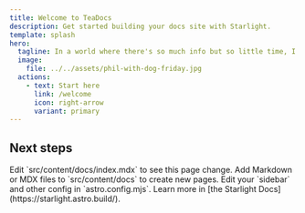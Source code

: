 ```yaml
---
title: Welcome to TeaDocs
description: Get started building your docs site with Starlight.
template: splash
hero:
  tagline: In a world where there's so much info but so little time, I wanted to create a space that filters the noise and shows you what I have been up to.
  image:
    file: ../../assets/phil-with-dog-friday.jpg
  actions:
    - text: Start here
      link: /welcome
      icon: right-arrow
      variant: primary
---
```



## Next steps

<CardGrid stagger>
	<Card title="Update content" icon="pencil">
		Edit `src/content/docs/index.mdx` to see this page change.
	</Card>
	<Card title="Add new content" icon="add-document">
		Add Markdown or MDX files to `src/content/docs` to create new pages.
	</Card>
	<Card title="Configure your site" icon="setting">
		Edit your `sidebar` and other config in `astro.config.mjs`.
	</Card>
	<Card title="Read the docs" icon="open-book">
		Learn more in [the Starlight Docs](https://starlight.astro.build/).
	</Card>
</CardGrid>

